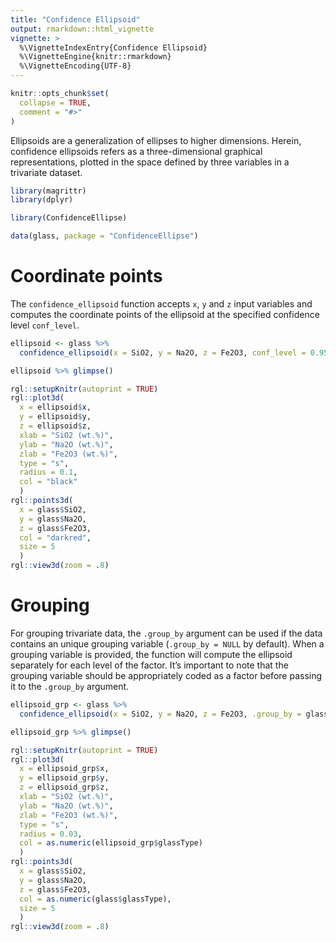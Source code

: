 ```yaml
---
title: "Confidence Ellipsoid"
output: rmarkdown::html_vignette
vignette: >
  %\VignetteIndexEntry{Confidence Ellipsoid}
  %\VignetteEngine{knitr::rmarkdown}
  %\VignetteEncoding{UTF-8}
---
```


```r
knitr::opts_chunk$set(
  collapse = TRUE,
  comment = "#>"
)
```

Ellipsoids are a generalization of ellipses to higher dimensions. Herein, confidence ellipsoids refers as a three-dimensional graphical representations, plotted in the space defined by three variables in a trivariate dataset.

```r
library(magrittr)
library(dplyr)
```

```r
library(ConfidenceEllipse)
```

```r
data(glass, package = "ConfidenceEllipse")
```

# Coordinate points

The `confidence_ellipsoid` function accepts `x`, `y` and `z` input variables and computes the coordinate points of the ellipsoid at the specified confidence level `conf_level`.

```r
ellipsoid <- glass %>% 
  confidence_ellipsoid(x = SiO2, y = Na2O, z = Fe2O3, conf_level = 0.95)
```

```r
ellipsoid %>% glimpse()
```

```r
rgl::setupKnitr(autoprint = TRUE)
rgl::plot3d(
  x = ellipsoid$x, 
  y = ellipsoid$y, 
  z = ellipsoid$z,
  xlab = "SiO2 (wt.%)", 
  ylab = "Na2O (wt.%)", 
  zlab = "Fe2O3 (wt.%)",
  type = "s", 
  radius = 0.1,
  col = "black"
  )
rgl::points3d(
  x = glass$SiO2, 
  y = glass$Na2O, 
  z = glass$Fe2O3, 
  col = "darkred",
  size = 5
  )
rgl::view3d(zoom = .8)
```

# Grouping

For grouping trivariate data, the `.group_by` argument can be used if the data contains an unique grouping variable (`.group_by = NULL` by default). When a grouping variable is provided, the function will compute the ellipsoid separately for each level of the factor. It's important to note that the grouping variable should be appropriately coded as a factor before passing it to the `.group_by` argument.

```r
ellipsoid_grp <- glass %>% 
  confidence_ellipsoid(x = SiO2, y = Na2O, z = Fe2O3, .group_by = glassType, conf_level = 0.95)
```

```r
ellipsoid_grp %>% glimpse()
```

```r
rgl::setupKnitr(autoprint = TRUE)
rgl::plot3d(
  x = ellipsoid_grp$x, 
  y = ellipsoid_grp$y, 
  z = ellipsoid_grp$z,
  xlab = "SiO2 (wt.%)", 
  ylab = "Na2O (wt.%)", 
  zlab = "Fe2O3 (wt.%)",
  type = "s", 
  radius = 0.03,
  col = as.numeric(ellipsoid_grp$glassType)
  )
rgl::points3d(
  x = glass$SiO2, 
  y = glass$Na2O, 
  z = glass$Fe2O3, 
  col = as.numeric(glass$glassType),
  size = 5
  )
rgl::view3d(zoom = .8)
```


















